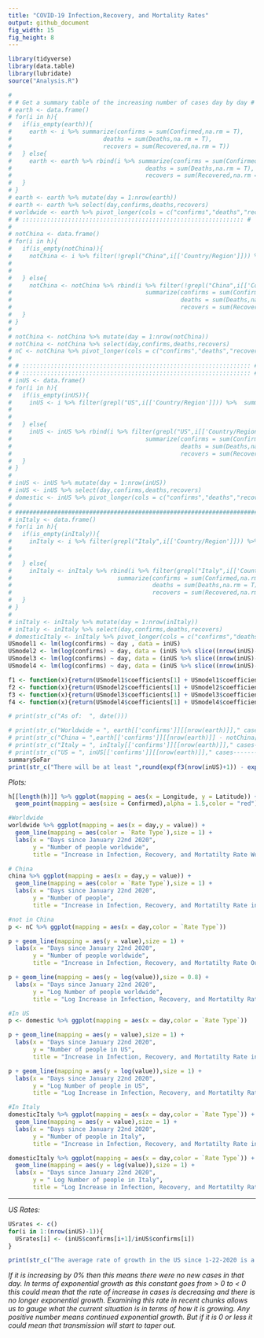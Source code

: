 ---
title: "COVID-19 Infection,Recovery, and Mortality Rates"
output: github_document
fig_width: 15
fig_height: 8
---

```{r include=FALSE}
library(tidyverse)
library(data.table)
library(lubridate)
source("Analysis.R")
```

<!-- ```{r include=F} -->
<!-- # downloads all data from 1-22-2020 to today -->
<!-- h <- list() -->
<!-- todayInMarch <- as.numeric(substring(date(),9,10)) -->


<!-- day <- 22:31 -->
<!-- count <- 1 -->
<!-- for(d in day){ -->
<!--   url <- str_c("https://raw.githubusercontent.com/CSSEGISandData/COVID-19/master/csse_covid_19_data/csse_covid_19_daily_reports/01-",d,"-2020.csv") -->
<!--   print(url) -->
<!--   h[[count]] <- fread(url) -->
<!--   count <- count+1 -->
<!-- } -->
<!-- day <- c(str_c("0",1:9),10:29) -->
<!-- for(d in day){ -->
<!--   url <- str_c("https://raw.githubusercontent.com/CSSEGISandData/COVID-19/master/csse_covid_19_data/csse_covid_19_daily_reports/02-",d,"-2020.csv") -->
<!--   print(url) -->
<!--   h[[count]] <- fread(url) -->
<!--   count <- count+1 -->
<!-- } -->
<!-- day <- c(str_c("0",1:9),10:(todayInMarch-1)) -->
<!-- for(d in day){ -->
<!--   url <- str_c("https://raw.githubusercontent.com/CSSEGISandData/COVID-19/master/csse_covid_19_data/csse_covid_19_daily_reports/03-",d,"-2020.csv") -->
<!--   print(url) -->
<!--   h[[count]] <- fread(url) -->
<!--   count <- count+1 -->
<!-- } -->
<!-- ``` -->

```{r include=F}
# 
# # Get a summary table of the increasing number of cases day by day #
# earth <- data.frame()
# for(i in h){
#   if(is_empty(earth)){
#     earth <- i %>% summarize(confirms = sum(Confirmed,na.rm = T),
#                          deaths = sum(Deaths,na.rm = T),
#                          recovers = sum(Recovered,na.rm = T))
#   } else{
#     earth <- earth %>% rbind(i %>% summarize(confirms = sum(Confirmed,na.rm = T),
#                                      deaths = sum(Deaths,na.rm = T),
#                                      recovers = sum(Recovered,na.rm = T)))
#   }
# }
# earth <- earth %>% mutate(day = 1:nrow(earth))
# earth <- earth %>% select(day,confirms,deaths,recovers)
# worldwide <- earth %>% pivot_longer(cols = c("confirms","deaths","recovers"),names_to = "Rate Type")
# # ::::::::::::::::::::::::::::::::::::::::::::::::::::::::::::::: #
# 
# notChina <- data.frame()
# for(i in h){
#   if(is_empty(notChina)){
#     notChina <- i %>% filter(!grepl("China",i[['Country/Region']])) %>%  summarize(confirms = sum(Confirmed,na.rm = T),
#                                                                                    deaths = sum(Deaths,na.rm = T),
#                                                                                    recovers = sum(Recovered,na.rm = T))
#   } else{
#     notChina <- notChina %>% rbind(i %>% filter(!grepl("China",i[['Country/Region']])) %>% 
#                                      summarize(confirms = sum(Confirmed,na.rm = T),
#                                                deaths = sum(Deaths,na.rm = T),
#                                                recovers = sum(Recovered,na.rm = T)))
#   }
# }
# 
# notChina <- notChina %>% mutate(day = 1:nrow(notChina))
# notChina <- notChina %>% select(day,confirms,deaths,recovers)
# nC <- notChina %>% pivot_longer(cols = c("confirms","deaths","recovers"),names_to = "Rate Type")
# 
# # ::::::::::::::::::::::::::::::::::::::::::::::::::::::::::::::::: #
# # ::::::::::::::::::::::::::::::::::::::::::::::::::::::::::::::::: #
# inUS <- data.frame()
# for(i in h){
#   if(is_empty(inUS)){
#     inUS <- i %>% filter(grepl("US",i[['Country/Region']])) %>%  summarize(confirms = sum(Confirmed,na.rm = T),
#                                                                                    deaths = sum(Deaths,na.rm = T),
#                                                                                    recovers = sum(Recovered,na.rm = T))
#   } else{
#     inUS <- inUS %>% rbind(i %>% filter(grepl("US",i[['Country/Region']])) %>% 
#                                      summarize(confirms = sum(Confirmed,na.rm = T),
#                                                deaths = sum(Deaths,na.rm = T),
#                                                recovers = sum(Recovered,na.rm = T)))
#   }
# }
# 
# inUS <- inUS %>% mutate(day = 1:nrow(inUS))
# inUS <- inUS %>% select(day,confirms,deaths,recovers)
# domestic <- inUS %>% pivot_longer(cols = c("confirms","deaths","recovers"),names_to = "Rate Type")
# 
# #########################################################################
# inItaly <- data.frame()
# for(i in h){
#   if(is_empty(inItaly)){
#     inItaly <- i %>% filter(grepl("Italy",i[['Country/Region']])) %>%  summarize(confirms = sum(Confirmed,na.rm = T),
#                                                                            deaths = sum(Deaths,na.rm = T),
#                                                                            recovers = sum(Recovered,na.rm = T))
#   } else{
#     inItaly <- inItaly %>% rbind(i %>% filter(grepl("Italy",i[['Country/Region']])) %>% 
#                              summarize(confirms = sum(Confirmed,na.rm = T),
#                                        deaths = sum(Deaths,na.rm = T),
#                                        recovers = sum(Recovered,na.rm = T)))
#   }
# }
# 
# inItaly <- inItaly %>% mutate(day = 1:nrow(inItaly))
# inItaly <- inItaly %>% select(day,confirms,deaths,recovers)
# domesticItaly <- inItaly %>% pivot_longer(cols = c("confirms","deaths","recovers"),names_to = "Rate Type")
USmodel1 <- lm(log(confirms) ~ day , data = inUS)
USmodel2 <- lm(log(confirms) ~ day, data = (inUS %>% slice((nrow(inUS)-7):(nrow(inUS)))) )
USmodel3 <- lm(log(confirms) ~ day, data = (inUS %>% slice((nrow(inUS)-14):(nrow(inUS)))))
USmodel4 <- lm(log(confirms) ~ day, data = (inUS %>% slice((nrow(inUS)-21):(nrow(inUS)))))

f1 <- function(x){return(USmodel1$coefficients[1] + USmodel1$coefficients[2]*x)}
f2 <- function(x){return(USmodel2$coefficients[1] + USmodel2$coefficients[2]*x)}
f3 <- function(x){return(USmodel3$coefficients[1] + USmodel3$coefficients[2]*x)}
f4 <- function(x){return(USmodel4$coefficients[1] + USmodel4$coefficients[2]*x)}
```

```{r echo=FALSE}
# print(str_c("As of:  ", date()))

# print(str_c("Worldwide = ", earth[['confirms']][[nrow(earth)]]," cases-------One Week Ago = ",earth[['confirms']][[nrow(earth)-7]]))
# print(str_c("China = ",earth[['confirms']][[nrow(earth)]] - notChina[['confirms']][[nrow(notChina)]]," cases-------One Week Ago = ",earth[['confirms']][[nrow(earth)-7]] - notChina[['confirms']][[nrow(notChina)-7]]))
# print(str_c("Italy = ", inItaly[['confirms']][[nrow(earth)]]," cases-------One Week Ago = ",inItaly[['confirms']][[nrow(inItaly)-7]]))
# print(str_c("US = ", inUS[['confirms']][[nrow(earth)]]," cases-------One Week Ago = ",inUS[['confirms']][[nrow(inUS)-7]]))
summarySoFar
print(str_c("There will be at least ",round(exp(f3(nrow(inUS)+1)) - exp(f3(nrow(inUS))))," new ~confirmed~ cases in the US at the end of today."))
```

*Plots:*
```{r echo=FALSE,fig.height= 8,fig.width=16}


h[[length(h)]] %>% ggplot(mapping = aes(x = Longitude, y = Latitude)) +
  geom_point(mapping = aes(size = Confirmed),alpha = 1.5,color = "red") + labs(title = "Spatial Map of Number of Cases Depicted as Point Size")

#Worldwide
worldwide %>% ggplot(mapping = aes(x = day,y = value)) + 
  geom_line(mapping = aes(color = `Rate Type`),size = 1) + 
  labs(x = "Days since January 22nd 2020",
       y = "Number of people worldwide",
       title = "Increase in Infection, Recovery, and Mortatilty Rate Worldwide")

# China
china %>% ggplot(mapping = aes(x = day,y = value)) + 
  geom_line(mapping = aes(color = `Rate Type`),size = 1) + 
  labs(x = "Days since January 22nd 2020",
       y = "Number of people",
       title = "Increase in Infection, Recovery, and Mortatilty Rate in China")

#not in China
p <- nC %>% ggplot(mapping = aes(x = day,color = `Rate Type`))

p + geom_line(mapping = aes(y = value),size = 1) + 
  labs(x = "Days since January 22nd 2020",
       y = "Number of people worldwide",
       title = "Increase in Infection, Recovery, and Mortatilty Rate Outside China")

p + geom_line(mapping = aes(y = log(value)),size = 0.8) +
  labs(x = "Days since January 22nd 2020",
       y = "Log Number of people worldwide",
       title = "Log Increase in Infection, Recovery, and Mortatilty Rate Outside China")

#In US
p <- domestic %>% ggplot(mapping = aes(x = day,color = `Rate Type`))

p + geom_line(mapping = aes(y = value),size = 1) +
  labs(x = "Days since January 22nd 2020",
       y = "Number of people in US",
       title = "Increase in Infection, Recovery, and Mortatilty Rate in US")

p + geom_line(mapping = aes(y = log(value)),size = 1) +
  labs(x = "Days since January 22nd 2020",
       y = "Log Number of people in US",
       title = "Log Increase in Infection, Recovery, and Mortatilty Rate in US")

#In Italy
domesticItaly %>% ggplot(mapping = aes(x = day,color = `Rate Type`)) +
  geom_line(mapping = aes(y = value),size = 1) +
  labs(x = "Days since January 22nd 2020",
       y = "Number of people in Italy",
       title = "Increase in Infection, Recovery, and Mortatilty Rate in Italy")

domesticItaly %>% ggplot(mapping = aes(x = day,color = `Rate Type`)) +
  geom_line(mapping = aes(y = log(value)),size = 1) +
  labs(x = "Days since January 22nd 2020",
       y = " Log Number of people in Italy",
       title = "Log Increase in Infection, Recovery, and Mortatilty Rate in Italy")
```
____
*US Rates:*
```{r echo=FALSE}
USrates <- c()
for(i in 1:(nrow(inUS)-1)){
  USrates[i] <- (inUS$confirms[i+1]/inUS$confirms[i])
}

print(str_c("The average rate of growth in the US since 1-22-2020 is a ",(mean(USrates) - 1)," percent increase in confirmed cases daily"))
```

  *If it is increasing by 0% then this means there were no new cases in that day. In terms of exponential growth as this constant goes from  > 0  to  < 0 this could mean that the rate of increase in cases is decreasing and there is no longer exponential growth. Examining this rate in recent chunks allows us to gauge what the current situation is in terms of how it is growing. Any positive number means continued exponential growth. But if it is 0 or less it could mean that transmission will start to taper out.*

